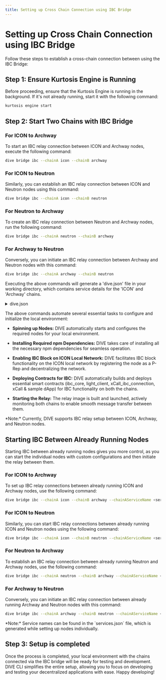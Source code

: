 ```yaml
---
title: Setting up Cross Chain Connection using IBC Bridge
---
```



# Setting up Cross Chain Connection using IBC Bridge

Follow these steps to establish a cross-chain connection between using the IBC Bridge:

## Step 1: Ensure Kurtosis Engine is Running

Before proceeding, ensure that the Kurtosis Engine is running in the background. If it's not already running, start it with the following command:

```bash filename="" copy
kurtosis engine start
```

## Step 2: Start Two Chains with IBC Bridge

### For ICON to Archway

To start an IBC relay connection between ICON and Archway nodes, execute the following command:

```bash filename="" copy
dive bridge ibc --chainA icon --chainB archway
```

### For ICON to Neutron

Similarly, you can establish an IBC relay connection between ICON and Neutron nodes using this command:

```bash filename="" copy
dive bridge ibc --chainA icon --chainB neutron
```

### For Neutron to Archway

To create an IBC relay connection between Neutron and Archway nodes, run the following command:

```bash filename="" copy
dive bridge ibc --chainA neutron --chainB archway
```

### For Archway to Neutron

Conversely, you can initiate an IBC relay connection between Archway and Neutron nodes with this command:

```bash filename="" copy
dive bridge ibc --chainA archway --chainB neutron
```

Executing the above commands will generate a 'dive.json' file in your working directory, which contains service details for the 'ICON' and 'Archway' chains.

<details>
<summary>
dive.json
</summary>

```json filename="" copy
{
	"bridge": "false",
	"chains": {
		"eth": {
			"block_number": "30",
			"endpoint": "http://172.16.0.6:8545",
			"endpoint_public": "http://172.16.0.3:8544",
			"keypassword": "password",
			"keystores/eth_keystore.json",
			"network": "0x301824.eth",
			"network_name": "eth",
			"nid": "0x301824",
			"service_name": "el-1-geth-lighthouse"
		},
		"icon": {
			"block_number": "242",
			"endpoint": "http://172.16.0.2:9080/api/v3/icon_dex",
			"endpoint_public": "http://127.0.0.1:8090/api/v3/icon_dex",
			"keypassword": "gochain",
			"keystore_path": "keystores/keystore.json",
			"network": "0x3.icon",
			"networkId": "0x1",
			"networkTypeId": "0x1",
			"network_name": "icon-0",
			"nid": "0x3",
			"service_name": "icon-node-0"
		}
	},
	"contracts": {
		"eth": {
			"bmc": "0xB9D7a3554F221B34f49d7d3C61375E603aFb699e",
			"bmcm": "0xAb2A01BC351770D09611Ac80f1DE076D56E0487d",
			"bmcs": "0xBFF5cD0aA560e1d1C6B1E2C347860aDAe1bd8235",
			"bmv": "0x765E6b67C589A4b40184AEd9D9ae7ba40E32F8d4",
			"dapp": "0x9bE03fF3E1888A216f9e48c68B587A89c5b94CD6",
			"xcall": "0x5911A6541729C227fAda7D5187ee7518B47fB237"
		},
		"icon": {
			"bmc": "cx14303a14cbfd58b9bcd61b62b786b387f39be25a",
			"bmv": "cx71337318cf13aa3fd805c75a38f4d5f800cd627c",
			"dapp": "cx90bc909409ff8ba200b5a866e1bb952c39fa1f4a",
			"xcall": "cx5dce8a39a49faadee03a02e6b33173aef91d4e67"
		}
	},
	"links": {
		"dst": "eth",
		"src": "icon"
	}
}
```
</details>

The above commands automate several essential tasks to configure and initialize the local environment:

- **Spinning up Nodes:** DIVE automatically starts and configures the required nodes for your local environment.

- **Installing Required npm Dependencies:** DIVE takes care of installing all the necessary npm dependencies for seamless operation.

- **Enabling IBC Block on ICON Local Network:** DIVE facilitates IBC block functionality on the ICON local network by registering the node as a P-Rep and decentralizing the network.

- **Deploying Contracts for IBC:** DIVE automatically builds and deploys essential smart contracts (ibc_core, light_client, xCall_ibc_connection, xCall & sample dApp) for IBC functionality on both the chains.

- **Starting the Relay:** The relay image is built and launched, actively monitoring both chains to enable smooth message transfer between them.

<Callout type="info" emoji="💡">
  *Note:* Currently, DIVE supports IBC relay setup between ICON, Archway, and Neutron nodes.

</Callout>

## Starting IBC Between Already Running Nodes

Starting IBC between already running nodes gives you more control, as you can start the individual nodes with custom configurations and then initiate the relay between them.

### For ICON to Archway

To set up IBC relay connections between already running ICON and Archway nodes, use the following command:

```bash filename="" copy
dive bridge ibc --chainA icon --chainB archway --chainAServiceName <service name of ICON> --chainBServiceName <service name of Archway>
```

### For ICON to Neutron

Similarly, you can start IBC relay connections between already running ICON and Neutron nodes using the following command:

```bash filename="" copy
dive bridge ibc --chainA icon --chainB neutron --chainAServiceName <service name of ICON> --chainBServiceName <service name of Neutron>
```

### For Neutron to Archway

To establish an IBC relay connection between already running Neutron and Archway nodes, use the following command:

```bash filename="" copy
dive bridge ibc --chainA neutron --chainB archway --chainAServiceName <service name of Neutron> --chainBServiceName <service name of Archway>
```

### For Archway to Neutron

Conversely, you can initiate an IBC relay connection between already running Archway and Neutron nodes with this command:

```bash filename="" copy
dive bridge ibc --chainA archway --chainB neutron --chainAServiceName <service name of Archway> --chainBServiceName <service name of Neutron>
```

<Callout type="info" emoji="💡">
  *Note:* Service names can be found in the `services.json` file, which is generated while setting up nodes individually.
</Callout>

## Step 3: Setup is completed
Once the process is completed, your local environment with the chains connected via the IBC bridge will be ready for testing and development.
DIVE CLI simplifies the entire setup, allowing you to focus on developing and testing your decentralized applications with ease. Happy developing!
